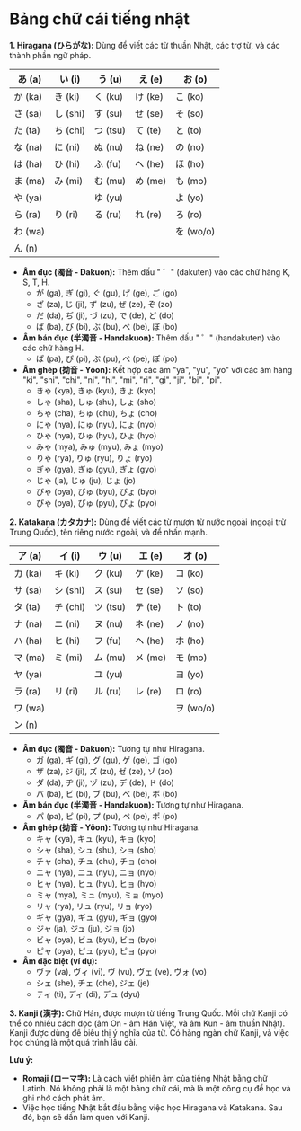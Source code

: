 
# Bảng chữ cái tiếng nhật

**1. Hiragana (ひらがな):** Dùng để viết các từ thuần Nhật, các trợ từ, và các thành phần ngữ pháp.

| あ (a) | い (i) | う (u) | え (e) | お (o) |
|---|---|---|---|---|
| か (ka) | き (ki) | く (ku) | け (ke) | こ (ko) |
| さ (sa) | し (shi) | す (su) | せ (se) | そ (so) |
| た (ta) | ち (chi) | つ (tsu) | て (te) | と (to) |
| な (na) | に (ni) | ぬ (nu) | ね (ne) | の (no) |
| は (ha) | ひ (hi) | ふ (fu) | へ (he) | ほ (ho) |
| ま (ma) | み (mi) | む (mu) | め (me) | も (mo) |
| や (ya) |  | ゆ (yu) |  | よ (yo) |
| ら (ra) | り (ri) | る (ru) | れ (re) | ろ (ro) |
| わ (wa) |  |  |  | を (wo/o) |
| ん (n) |  |  |  |  |

*   **Âm đục (濁音 - Dakuon):** Thêm dấu " ゛" (dakuten) vào các chữ hàng K, S, T, H.
    *   が (ga), ぎ (gi), ぐ (gu), げ (ge), ご (go)
    *   ざ (za), じ (ji), ず (zu), ぜ (ze), ぞ (zo)
    *   だ (da), ぢ (ji), づ (zu), で (de), ど (do)
    *   ば (ba), び (bi), ぶ (bu), べ (be), ぼ (bo)
*   **Âm bán đục (半濁音 - Handakuon):** Thêm dấu " ゜" (handakuten) vào các chữ hàng H.
    *   ぱ (pa), ぴ (pi), ぷ (pu), ぺ (pe), ぽ (po)
*   **Âm ghép (拗音 - Yōon):** Kết hợp các âm "ya", "yu", "yo" với các âm hàng "ki", "shi", "chi", "ni", "hi", "mi", "ri", "gi", "ji", "bi", "pi".
    *   きゃ (kya), きゅ (kyu), きょ (kyo)
    *   しゃ (sha), しゅ (shu), しょ (sho)
    *   ちゃ (cha), ちゅ (chu), ちょ (cho)
    *   にゃ (nya), にゅ (nyu), にょ (nyo)
    *   ひゃ (hya), ひゅ (hyu), ひょ (hyo)
    *   みゃ (mya), みゅ (myu), みょ (myo)
    *   りゃ (rya), りゅ (ryu), りょ (ryo)
    *   ぎゃ (gya), ぎゅ (gyu), ぎょ (gyo)
    *   じゃ (ja), じゅ (ju), じょ (jo)
    *   びゃ (bya), びゅ (byu), びょ (byo)
    *   ぴゃ (pya), ぴゅ (pyu), ぴょ (pyo)

**2. Katakana (カタカナ):** Dùng để viết các từ mượn từ nước ngoài (ngoại trừ Trung Quốc), tên riêng nước ngoài, và để nhấn mạnh.

| ア (a) | イ (i) | ウ (u) | エ (e) | オ (o) |
|---|---|---|---|---|
| カ (ka) | キ (ki) | ク (ku) | ケ (ke) | コ (ko) |
| サ (sa) | シ (shi) | ス (su) | セ (se) | ソ (so) |
| タ (ta) | チ (chi) | ツ (tsu) | テ (te) | ト (to) |
| ナ (na) | ニ (ni) | ヌ (nu) | ネ (ne) | ノ (no) |
| ハ (ha) | ヒ (hi) | フ (fu) | ヘ (he) | ホ (ho) |
| マ (ma) | ミ (mi) | ム (mu) | メ (me) | モ (mo) |
| ヤ (ya) |  | ユ (yu) |  | ヨ (yo) |
| ラ (ra) | リ (ri) | ル (ru) | レ (re) | ロ (ro) |
| ワ (wa) |  |  |  | ヲ (wo/o) |
| ン (n) |  |  |  |  |

*   **Âm đục (濁音 - Dakuon):** Tương tự như Hiragana.
    *   ガ (ga), ギ (gi), グ (gu), ゲ (ge), ゴ (go)
    *   ザ (za), ジ (ji), ズ (zu), ゼ (ze), ゾ (zo)
    *   ダ (da), ヂ (ji), ヅ (zu), デ (de), ド (do)
    *   バ (ba), ビ (bi), ブ (bu), ベ (be), ボ (bo)
*   **Âm bán đục (半濁音 - Handakuon):** Tương tự như Hiragana.
    *   パ (pa), ピ (pi), プ (pu), ペ (pe), ポ (po)
*   **Âm ghép (拗音 - Yōon):** Tương tự như Hiragana.
    *   キャ (kya), キュ (kyu), キョ (kyo)
    *   シャ (sha), シュ (shu), ショ (sho)
    *   チャ (cha), チュ (chu), チョ (cho)
    *   ニャ (nya), ニュ (nyu), ニョ (nyo)
    *   ヒャ (hya), ヒュ (hyu), ヒョ (hyo)
    *   ミャ (mya), ミュ (myu), ミョ (myo)
    *   リャ (rya), リュ (ryu), リョ (ryo)
    *   ギャ (gya), ギュ (gyu), ギョ (gyo)
    *   ジャ (ja), ジュ (ju), ジョ (jo)
    *   ビャ (bya), ビュ (byu), ビョ (byo)
    *   ピャ (pya), ピュ (pyu), ピョ (pyo)
*   **Âm đặc biệt (ví dụ):**
    *   ヴァ (va), ヴィ (vi), ヴ (vu), ヴェ (ve), ヴォ (vo)
    *   シェ (she), チェ (che), ジェ (je)
    *   ティ (ti), ディ (di), デュ (dyu)

**3. Kanji (漢字):** Chữ Hán, được mượn từ tiếng Trung Quốc. Mỗi chữ Kanji có thể có nhiều cách đọc (âm On - âm Hán Việt, và âm Kun - âm thuần Nhật). Kanji được dùng để biểu thị ý nghĩa của từ. Có hàng ngàn chữ Kanji, và việc học chúng là một quá trình lâu dài.

**Lưu ý:**

*   **Romaji (ローマ字):** Là cách viết phiên âm của tiếng Nhật bằng chữ Latinh. Nó không phải là một bảng chữ cái, mà là một công cụ để học và ghi nhớ cách phát âm.
*   Việc học tiếng Nhật bắt đầu bằng việc học Hiragana và Katakana. Sau đó, bạn sẽ dần làm quen với Kanji.

<SelectedTextViewer/>